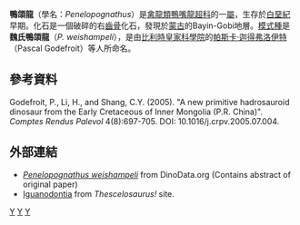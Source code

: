 {{Automatic Taxobox
| taxon = Penelopognathus
| fossil_range = [[白堊紀|白堊紀]]早期
| image = 
| image_caption = 
| authority = Godefroit, Li, and Shang, 2005
| subdivision_ranks = [[種|種]]
| subdivision =
'''魏氏鴨頜龍 ''P.weishampeli''''' <br><small>Godefroit, Li, and Shang, 2005 ([[模式種|模式種]])</small>
}}
'''鴨頜龍'''（學名：''Penelopognathus''）是[[禽龍類|禽龍類]][[鴨嘴龍超科|鴨嘴龍超科]]的一[[屬|屬]]，生存於[[白堊紀|白堊紀]]早期。化石是一個破碎的右[[齒骨|齒骨]]化石，發現於[[蒙古|蒙古]]的Bayin-Gobi地層。[[模式種|模式種]]是'''魏氏鴨頜龍'''（''P. weishampeli''），是由[[比利時皇家科學院|比利時皇家科學院]]的[[帕斯卡·迦得弗洛伊特|帕斯卡·迦得弗洛伊特]]（Pascal Godefroit）等人所命名。

==參考資料==
Godefroit, P., Li, H., and Shang, C.Y. (2005). "A new primitive hadrosauroid dinosaur from the Early Cretaceous of Inner Mongolia (P.R. China)". ''Comptes Rendus Palevol'' 4(8):697-705. DOI: 10.1016/j.crpv.2005.07.004.

==外部連結==
* [http://www.dinodata.org/index.php?option=com_content&task=view&id=540&Itemid=103 ''Penelopognathus weishampeli''] {{Wayback|url=http://www.dinodata.org/index.php?option=com_content&task=view&id=540&Itemid=103 |date=20120224215344 }} from DinoData.org (Contains abstract of original paper)
* [https://web.archive.org/web/20090425151715/http://www.thescelosaurus.com/iguanodontia.htm Iguanodontia] from ''Thescelosaurus!'' site.

{{Ornithopoda|H.}}
{{Taxonbar|from=Q2233141}}

[[Category:鴨嘴龍超科|Y]]
[[Category:下白堊紀恐龍|Y]]
[[Category:亞洲恐龍|Y]]


{{dinosaur-stub}}